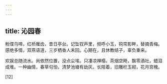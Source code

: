 ```yaml
---
---
---
```

title: 沁园春
---



粉堞乌啼，红桥雁齿，昔日亭台。记坠钗声里，频呼小玉，钩帘影畔，替摘青梅。感绝多情，双燕语道，三岁栖香人未回。心期在，且休教结子，辜负重来。

欢娱总随流水。尚依然位置，没点尘埃。只凄凉禅榻，茶烟空飏，飘零酒社，蜡泪成堆。一种幽情，春草句怕，清梦池塘有劫灰。长陪着，旧雕栏玉砌，花月宫槐。

[12]